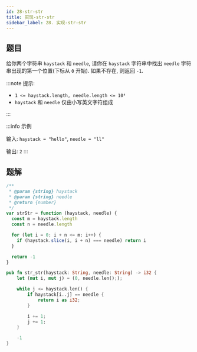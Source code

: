 ```yaml
---
id: 28-str-str
title: 实现-str-str
sidebar_label: 28. 实现-str-str
---
```


## 题目

给你两个字符串 `haystack` 和 `needle`, 请你在 `haystack` 字符串中找出 `needle` 字符串出现的第一个位置(下标从 `0` 开始). 如果不存在, 则返回 `-1`.

:::note 提示:

- `1 <= haystack.length, needle.length <= 10⁴`
- `haystack` 和 `needle` 仅由小写英文字符组成

:::

:::info 示例

输入: `haystack = "hello"`, `needle = "ll"`

输出: `2`
:::

## 题解


<Tabs>
  <TabItem value="JavaScript" label="JavaScript" default>

```ts
/**
 * @param {string} haystack
 * @param {string} needle
 * @return {number}
 */
var strStr = function (haystack, needle) {
  const m = haystack.length
  const n = needle.length

  for (let i = 0; i + n <= m; i++) {
    if (haystack.slice(i, i + n) === needle) return i
  }

  return -1
}
```

</TabItem>
<TabItem value="Rust" label="Rust">

```rust
pub fn str_str(haystack: String, needle: String) -> i32 {
    let (mut i, mut j) = (0, needle.len(););

    while j <= haystack.len() {
        if haystack[i..j] == needle {
            return i as i32;
        }

        i += 1;
        j += 1;
    }

    -1
}
```

</TabItem>
</Tabs>
